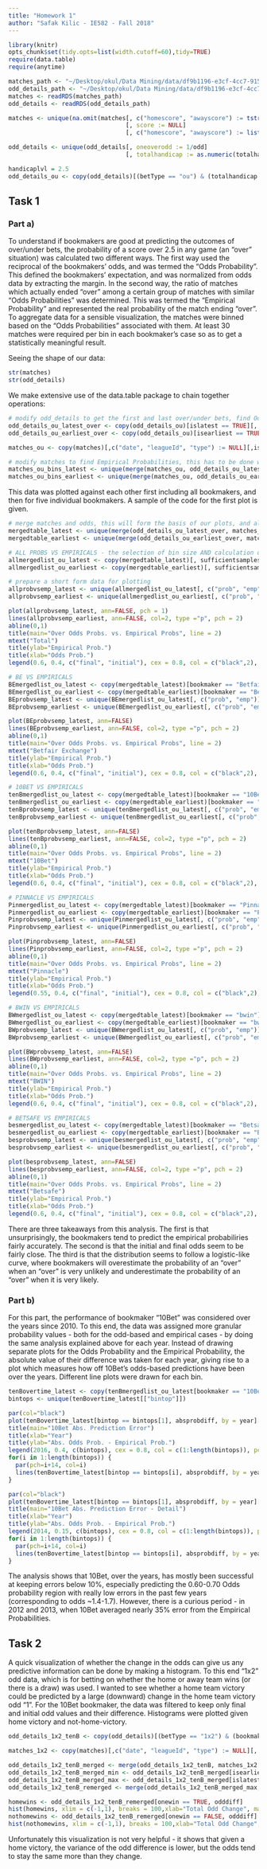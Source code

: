 ```yaml
---
title: "Homework 1"
author: "Safak Kilic - IE582 - Fall 2018"
---
```


```r
library(knitr)
opts_chunk$set(tidy.opts=list(width.cutoff=60),tidy=TRUE)
require(data.table)
require(anytime)

matches_path <- "~/Desktop/okul/Data Mining/data/df9b1196-e3cf-4cc7-9159-f236fe738215_matches.rds"
odd_details_path <- "~/Desktop/okul/Data Mining/data/df9b1196-e3cf-4cc7-9159-f236fe738215_odd_details.rds"
matches <- readRDS(matches_path)
odd_details <- readRDS(odd_details_path)

matches <- unique(na.omit(matches[, c("homescore", "awayscore") := tstrsplit(score, ":")]
                                 [, score := NULL]
                                 [, c("homescore", "awayscore") := list(as.numeric(homescore), as.numeric(awayscore))]))

odd_details <- unique(odd_details[, oneoverodd := 1/odd]
                                 [, totalhandicap := as.numeric(totalhandicap, na.rm = FALSE)])

handicaplvl = 2.5
odd_details_ou <- copy(odd_details)[(betType == "ou") & (totalhandicap == handicaplvl), c("matchId", "oddtype", "bookmaker", "date", "odd", "oneoverodd")][, c("islatest", "isearliest") := list(date == max(date), date == min(date)), by=list(matchId,bookmaker,oddtype)]


```
  
## Task 1

### Part a)
To understand if bookmakers are good at predicting the outcomes of over/under bets, the probability of a score over 2.5 in any game (an "over" situation) was calculated two different ways. The first way used the reciprocal of the bookmakers' odds, and was termed the "Odds Probability". This defined the bookmakers' expectation, and was normalized from odds data by extracting the margin. In the second way, the ratio of matches which actually ended "over" among a certain group of matches with similar "Odds Probabilities" was determined. This was termed the "Empirical Probability" and represented the real probability of the match ending "over". To aggregate data for a sensible visualization, the matches were binned based on the "Odds Probabilities" associated with them. At least 30 matches were required per bin in each bookmaker's case so as to get a statistically meaningful result.

Seeing the shape of our data:
```r
str(matches)
str(odd_details)
```
  
We make extensive use of the data.table package to chain together operations:
```r
# modify odd_details to get the first and last over/under bets, find Odd Probabilities and bin upper bounds
odd_details_ou_latest_over <- copy(odd_details_ou)[islatest == TRUE][, c("islatest", "isearliest") := NULL][, impprob := oneoverodd/sum(oneoverodd), by=list(matchId, bookmaker)][oddtype == "over"][, bintop := ceiling(impprob/0.05)*0.05]
odd_details_ou_earliest_over <- copy(odd_details_ou)[isearliest == TRUE][, c("islatest", "isearliest") := NULL][, impprob := oneoverodd/sum(oneoverodd), by=list(matchId, bookmaker)][oddtype == "over"][, bintop := ceiling(impprob/0.05)*0.05]

matches_ou <- copy(matches)[,c("date", "leagueId", "type") := NULL][,isover := homescore + awayscore > handicaplvl]

# modify matches to find Empirical Probabilities, this has to be done where each match is a unique entry to avoid more betted-on matches skewing average
matches_ou_bins_latest <- unique(merge(matches_ou, odd_details_ou_latest_over[, c("matchId", "bintop")], by = "matchId"))[, emp := mean(isover), by=bintop]
matches_ou_bins_earliest <- unique(merge(matches_ou, odd_details_ou_earliest_over[, c("matchId", "bintop")], by = "matchId"))[, emp := mean(isover), by=bintop]

```

This data was plotted against each other first including all bookmakers, and then for five individual bookmakers. A sample of the code for the first plot is given.

```r
# merge matches and odds, this will form the basis of our plots, and also has yearly info
mergedtable_latest <- unique(merge(odd_details_ou_latest_over, matches_ou_bins_latest, by=c("matchId", "bintop")))[, year := year(anytime(date))][, yearlyemp := mean(isover), by=list(bintop,year)]
mergedtable_earliest <- unique(merge(odd_details_ou_earliest_over, matches_ou_bins_earliest, by=c("matchId", "bintop")))[, year := year(anytime(date))][, yearlyemp := mean(isover), by=list(bintop,year)]

# ALL PROBS VS EMPIRICALS - the selection of bin size AND calculation of Odd Probabilities is done at this step - so that the data will have the same standard across every boookmaker
allmergedlist_ou_latest <- copy(mergedtable_latest)[, sufficientsamples := (.N > 29), by=bintop][sufficientsamples == TRUE][, prob := mean(impprob), by=bintop]
allmergedlist_ou_earliest <- copy(mergedtable_earliest)[, sufficientsamples := (.N > 29), by=bintop][sufficientsamples == TRUE][, prob := mean(impprob), by=bintop]

# prepare a short form data for plotting
allprobvsemp_latest <- unique(allmergedlist_ou_latest[, c("prob", "emp")])
allprobvsemp_earliest <- unique(allmergedlist_ou_earliest[, c("prob", "emp")])

plot(allprobvsemp_latest, ann=FALSE, pch = 1)
lines(allprobvsemp_earliest, ann=FALSE, col=2, type ="p", pch = 2)
abline(0,1)
title(main="Over Odds Probs. vs. Empirical Probs", line = 2)
mtext("Total")
title(ylab="Empirical Prob.")
title(xlab="Odds Prob.")
legend(0.6, 0.4, c("final", "initial"), cex = 0.8, col = c("black",2), pch = c(1,2));
```
  
```r
# BE VS EMPIRICALS
BEmergedlist_ou_latest <- copy(mergedtable_latest)[bookmaker == "Betfair Exchange"][, sufficientsamples := (.N > 29), by=bintop][sufficientsamples == TRUE][, prob := mean(impprob), by=bintop]
BEmergedlist_ou_earliest <- copy(mergedtable_earliest)[bookmaker == "Betfair Exchange"][, sufficientsamples := (.N > 29), by=bintop][sufficientsamples == TRUE][, prob := mean(impprob), by=bintop]
BEprobvsemp_latest <- unique(BEmergedlist_ou_latest[, c("prob", "emp")])
BEprobvsemp_earliest <- unique(BEmergedlist_ou_earliest[, c("prob", "emp")])

plot(BEprobvsemp_latest, ann=FALSE)
lines(BEprobvsemp_earliest, ann=FALSE, col=2, type ="p", pch = 2)
abline(0,1)
title(main="Over Odds Probs. vs. Empirical Probs", line = 2)
mtext("Betfair Exchange")
title(ylab="Empirical Prob.")
title(xlab="Odds Prob.")
legend(0.6, 0.4, c("final", "initial"), cex = 0.8, col = c("black",2), pch = c(1,2));

# 10BET VS EMPIRICALS
tenBmergedlist_ou_latest <- copy(mergedtable_latest)[bookmaker == "10Bet"][, sufficientsamples := (.N > 29), by=bintop][sufficientsamples == TRUE][, prob := mean(impprob), by=bintop]
tenBmergedlist_ou_earliest <- copy(mergedtable_earliest)[bookmaker == "10Bet"][, sufficientsamples := (.N > 29), by=bintop][sufficientsamples == TRUE][, prob := mean(impprob), by=bintop]
tenBprobvsemp_latest <- unique(tenBmergedlist_ou_latest[, c("prob", "emp")])
tenBprobvsemp_earliest <- unique(tenBmergedlist_ou_earliest[, c("prob", "emp")])

plot(tenBprobvsemp_latest, ann=FALSE)
lines(tenBprobvsemp_earliest, ann=FALSE, col=2, type ="p", pch = 2)
abline(0,1)
title(main="Over Odds Probs. vs. Empirical Probs", line = 2)
mtext("10Bet")
title(ylab="Empirical Prob.")
title(xlab="Odds Prob.")
legend(0.6, 0.4, c("final", "initial"), cex = 0.8, col = c("black",2), pch = c(1,2));

# PINNACLE VS EMPIRICALS
Pinmergedlist_ou_latest <- copy(mergedtable_latest)[bookmaker == "Pinnacle"][, sufficientsamples := (.N > 29), by=bintop][sufficientsamples == TRUE][, prob := mean(impprob), by=bintop]
Pinmergedlist_ou_earliest <- copy(mergedtable_earliest)[bookmaker == "Pinnacle"][, sufficientsamples := (.N > 29), by=bintop][sufficientsamples == TRUE][, prob := mean(impprob), by=bintop]
Pinprobvsemp_latest <- unique(Pinmergedlist_ou_latest[, c("prob", "emp")])
Pinprobvsemp_earliest <- unique(Pinmergedlist_ou_earliest[, c("prob", "emp")])

plot(Pinprobvsemp_latest, ann=FALSE)
lines(Pinprobvsemp_earliest, ann=FALSE, col=2, type ="p", pch = 2)
abline(0,1)
title(main="Over Odds Probs. vs. Empirical Probs", line = 2)
mtext("Pinnacle")
title(ylab="Empirical Prob.")
title(xlab="Odds Prob.")
legend(0.55, 0.4, c("final", "initial"), cex = 0.8, col = c("black",2), pch = c(1,2));

# BWIN VS EMPIRICALS
BWmergedlist_ou_latest <- copy(mergedtable_latest)[bookmaker == "bwin"][, sufficientsamples := (.N > 29), by=bintop][sufficientsamples == TRUE][, prob := mean(impprob), by=bintop]
BWmergedlist_ou_earliest <- copy(mergedtable_earliest)[bookmaker == "bwin"][, sufficientsamples := (.N > 29), by=bintop][sufficientsamples == TRUE][, prob := mean(impprob), by=bintop]
BWprobvsemp_latest <- unique(BWmergedlist_ou_latest[, c("prob", "emp")])
BWprobvsemp_earliest <- unique(BWmergedlist_ou_earliest[, c("prob", "emp")])

plot(BWprobvsemp_latest, ann=FALSE)
lines(BWprobvsemp_earliest, ann=FALSE, col=2, type ="p", pch = 2)
abline(0,1)
title(main="Over Odds Probs. vs. Empirical Probs", line = 2)
mtext("BWIN")
title(ylab="Empirical Prob.")
title(xlab="Odds Prob.")
legend(0.6, 0.4, c("final", "initial"), cex = 0.8, col = c("black",2), pch = c(1,2));

# BETSAFE VS EMPIRICALS
besmergedlist_ou_latest <- copy(mergedtable_latest)[bookmaker == "Betsafe"][, sufficientsamples := (.N > 29), by=bintop][sufficientsamples == TRUE][, prob := mean(impprob), by=bintop]
besmergedlist_ou_earliest <- copy(mergedtable_earliest)[bookmaker == "Betsafe"][, sufficientsamples := (.N > 29), by=bintop][sufficientsamples == TRUE][, prob := mean(impprob), by=bintop]
besprobvsemp_latest <- unique(besmergedlist_ou_latest[, c("prob", "emp")])
besprobvsemp_earliest <- unique(besmergedlist_ou_earliest[, c("prob", "emp")])

plot(besprobvsemp_latest, ann=FALSE)
lines(besprobvsemp_earliest, ann=FALSE, col=2, type ="p", pch = 2)
abline(0,1)
title(main="Over Odds Probs. vs. Empirical Probs", line = 2)
mtext("Betsafe")
title(ylab="Empirical Prob.")
title(xlab="Odds Prob.")
legend(0.6, 0.4, c("final", "initial"), cex = 0.8, col = c("black",2), pch = c(1,2));

```
  
There are three takeaways from this analysis. The first is that unsurprisingly, the bookmakers tend to predict the empirical probabiliries fairly accurately. The second is that the initial and final odds seem to be fairly close. The third is that the distribution seems to follow a logistic-like curve, where bookmakers will overestimate the probability of an "over" when an "over" is very unlikely and underestimate the probability of an "over" when it is very likely. 

### Part b)
For this part, the performance of bookmaker "10Bet" was considered over the years since 2010. To this end, the data was assigned more granular probability values - both for the odd-based and empirical cases - by doing the same analysis explained above for each year. Instead of drawing separate plots for the Odds Probability and the Empirical Probability, the absolute value of their difference was taken for each year, giving rise to a plot which measures how off 10Bet's odds-based predictions have been over the years. Different line plots were drawn for each bin.

```r
tenBovertime_latest <- copy(tenBmergedlist_ou_latest[bookmaker == "10Bet"])[, yearlyprob := mean(impprob), by=list(bintop,year)][, absprobdiff := abs(yearlyprob-yearlyemp)][, c("year", "absprobdiff", "bintop")]
bintops <- unique(tenBovertime_latest[["bintop"]])

par(col="black")
plot(tenBovertime_latest[bintop == bintops[1], absprobdiff, by = year][order(year)], type = "n", ylim = c(0,0.4), ann=FALSE)
title(main="10Bet Abs. Prediction Error")
title(xlab="Year")
title(ylab="Abs. Odds Prob. - Empirical Prob.")
legend(2016, 0.4, c(bintops), cex = 0.8, col = c(1:length(bintops)), pch = c(1:length(bintops) + 14), lty = 1);
for(i in 1:length(bintops)) {
  par(pch=i+14, col=i)
  lines(tenBovertime_latest[bintop == bintops[i], absprobdiff, by = year][order(year)], type = "o", ann=FALSE)
}

par(col="black")
plot(tenBovertime_latest[bintop == bintops[1], absprobdiff, by = year][order(year)], type = "n", ylim = c(0,0.15), ann=FALSE)
title(main="10Bet Abs. Prediction Error - Detail")
title(xlab="Year")
title(ylab="Abs. Odds Prob. - Empirical Prob.")
legend(2014, 0.15, c(bintops), cex = 0.8, col = c(1:length(bintops)), pch = c(1:length(bintops) + 14), lty = 1);
for(i in 1:length(bintops)) {
  par(pch=i+14, col=i)
  lines(tenBovertime_latest[bintop == bintops[i], absprobdiff, by = year][order(year)], type = "o", ann=FALSE)
}
```
  
The analysis shows that 10Bet, over the years, has mostly been successful at keeping errors below 10%, especially predicting the 0.60-0.70 Odds probability region with really low errors in the past few years (corresponding to odds ~1.4-1.7). However, there is a curious period - in 2012 and 2013, when 10Bet averaged nearly 35% error from the Empirical Probabilities.
  
## Task 2

A quick visualization of whether the change in the odds can give us any predictive information can be done by making a histogram. To this end "1x2" odd data, which is for betting on whether the home or away team wins (or there is a draw) was used. I wanted to see whether a home team victory could be predicted by a large (downward) change in the home team victory odd "1". For the 10Bet bookmaker, the data was filtered to keep only final and initial odd values and their difference. Histograms were plotted given home victory and not-home-victory.

```r
odd_details_1x2_tenB <- copy(odd_details)[(betType == "1x2") & (bookmaker == "10Bet") & (oddtype == "odd1") , c("matchId", "date", "odd")]

matches_1x2 <- copy(matches)[,c("date", "leagueId", "type") := NULL][, onewin := homescore > awayscore]

odd_details_1x2_tenB_merged <- merge(odd_details_1x2_tenB, matches_1x2[, c("matchId", "onewin")], by = "matchId")[, c("islatest", "isearliest") := list(date == max(date), date == min(date)), by=matchId]
odd_details_1x2_tenB_merged_min <- odd_details_1x2_tenB_merged[isearliest == TRUE][,c("islatest", "isearliest") := NULL]
odd_details_1x2_tenB_merged_max <- odd_details_1x2_tenB_merged[islatest == TRUE][,c("islatest", "isearliest") := NULL]
odd_details_1x2_tenB_remerged <- merge(odd_details_1x2_tenB_merged_max, odd_details_1x2_tenB_merged_min, by= c("matchId", "onewin"))[, odddiff := odd.x - odd.y]

homewins <- odd_details_1x2_tenB_remerged[onewin == TRUE, odddiff]
hist(homewins, xlim = c(-1,1), breaks = 100,xlab="Total Odd Change", main="Odd Changes Given Home Victory")
nothomewins <- odd_details_1x2_tenB_remerged[onewin == FALSE, odddiff]
hist(nothomewins, xlim = c(-1,1), breaks = 100,xlab="Total Odd Change", main="Odd Changes Given NOT Home Victory")
```
  
Unfortunately this visualization is not very helpful - it shows that given a home victory, the variance of the odd difference is lower, but the odds tend to stay the same more than they change.